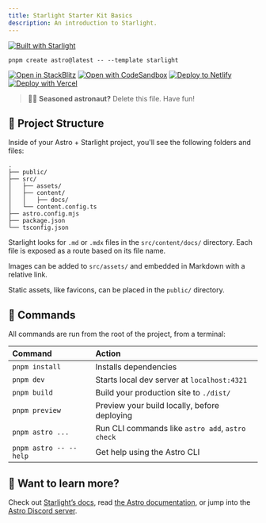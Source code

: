 ```yaml
---
title: Starlight Starter Kit Basics
description: An introduction to Starlight.
---
```


[![Built with Starlight](https://astro.badg.es/v2/built-with-starlight/tiny.svg)](https://starlight.astro.build)

```
pnpm create astro@latest -- --template starlight
```

[![Open in StackBlitz](https://developer.stackblitz.com/img/open_in_stackblitz.svg)](https://stackblitz.com/github/withastro/starlight/tree/main/examples/basics)
[![Open with CodeSandbox](https://assets.codesandbox.io/github/button-edit-lime.svg)](https://codesandbox.io/p/sandbox/github/withastro/starlight/tree/main/examples/basics)
[![Deploy to Netlify](https://www.netlify.com/img/deploy/button.svg)](https://app.netlify.com/start/deploy?repository=https://github.com/withastro/starlight&create_from_path=examples/basics)
[![Deploy with Vercel](https://vercel.com/button)](https://vercel.com/new/clone?repository-url=https%3A%2F%2Fgithub.com%2Fwithastro%2Fstarlight%2Ftree%2Fmain%2Fexamples%2Fbasics&project-name=my-starlight-docs&repository-name=my-starlight-docs)

> 🧑‍🚀 **Seasoned astronaut?** Delete this file. Have fun!

## 🚀 Project Structure

Inside of your Astro + Starlight project, you'll see the following folders and files:

```
.
├── public/
├── src/
│   ├── assets/
│   ├── content/
│   │   ├── docs/
│   └── content.config.ts
├── astro.config.mjs
├── package.json
└── tsconfig.json
```

Starlight looks for `.md` or `.mdx` files in the `src/content/docs/` directory. Each file is exposed as a route based on its file name.

Images can be added to `src/assets/` and embedded in Markdown with a relative link.

Static assets, like favicons, can be placed in the `public/` directory.

## 🧞 Commands

All commands are run from the root of the project, from a terminal:

| Command                   | Action                                           |
| :------------------------ | :----------------------------------------------- |
| `pnpm install`             | Installs dependencies                            |
| `pnpm dev`             | Starts local dev server at `localhost:4321`      |
| `pnpm build`           | Build your production site to `./dist/`          |
| `pnpm preview`         | Preview your build locally, before deploying     |
| `pnpm astro ...`       | Run CLI commands like `astro add`, `astro check` |
| `pnpm astro -- --help` | Get help using the Astro CLI                     |

## 👀 Want to learn more?

Check out [Starlight’s docs](https://starlight.astro.build/), read [the Astro documentation](https://docs.astro.build), or jump into the [Astro Discord server](https://astro.build/chat).

